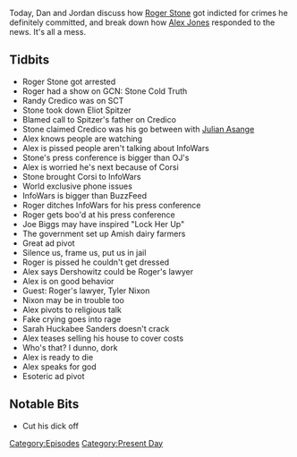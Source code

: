 {{DEFAULTSORT:
    #_EPISODE_0257:January 25, 2019
}}{{Episode
    | title           = January 25, 2019
    | caption         = Listen to this episode on [https://knowledgefight.libsyn.com/knowledge-fight-january-25-2019 Libsyn] [https://open.spotify.com/episode/2S8lNizsMc1TY1pb10VZTi Spotify], Read the [[Transcript/257: January 25, 2019|Unofficial Transcript]]
    | episodeNumber   = 257
    | length          = 03:25:02
    | airDate         = January 28, 2019
    | coverageDate    = January 25, 2019
    | episodeType     = [[:Category:Present Day|Present Day]]
    | appearance      = [[Roger Stone]], [[Randy Credico]], [[Julian Asange]], [[Jerome Corsi]], [[Joe Biggs]], [[Tyler Nixon]]
    | oocDrop         = Have you ever heard Roger tell a lie?
    | previousEpisode = [[256: January 17-23, 2019]]
    | nextEpisode     = [[258: April 12-13, 2009]]
}}

{{Stub}}

Today, Dan and Jordan discuss how [[Roger Stone]] got indicted for crimes he definitely committed, and break down how [[Alex Jones]] responded to the news. It's all a mess.

==Tidbits==

*Roger Stone got arrested
*Roger had a show on GCN: Stone Cold Truth
*Randy Credico was on SCT
*Stone took down Eliot Spitzer
*Blamed call to Spitzer's father on Credico
*Stone claimed Credico was his go between with [[Julian Assange|Julian Asange]]
*Alex knows people are watching
*Alex is pissed people aren't talking about InfoWars
*Stone's press conference is bigger than OJ's
*Alex is worried he's next because of Corsi
*Stone brought Corsi to InfoWars
*World exclusive phone issues
*InfoWars is bigger than BuzzFeed
*Roger ditches InfoWars for his press conference
*Roger gets boo'd at his press conference
*Joe Biggs may have inspired "Lock Her Up"
*The government set up Amish dairy farmers
*Great ad pivot
*Silence us, frame us, put us in jail
*Roger is pissed he couldn't get dressed
*Alex says Dershowitz could be Roger's lawyer
*Alex is on good behavior
*Guest: Roger's lawyer, Tyler Nixon
*Nixon may be in trouble too
*Alex pivots to religious talk
*Fake crying goes into rage
*Sarah Huckabee Sanders doesn't crack
*Alex teases selling his house to cover costs
*Who's that? I dunno, dork
*Alex is ready to die
*Alex speaks for god
*Esoteric ad pivot

==Notable Bits==

*Cut his dick off

[[Category:Episodes]]
[[Category:Present Day]]
